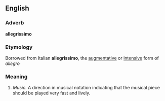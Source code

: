 ==English==

===Adverb===
'''allegrissimo'''

===Etymology===
Borrowed from Italian '''allegrissimo''', the [[augmentative]] or [[intensive]] form of ''allegro''

===Meaning===
#''Music.'' A direction in musical notation indicating that the musical piece should be played very fast and lively.